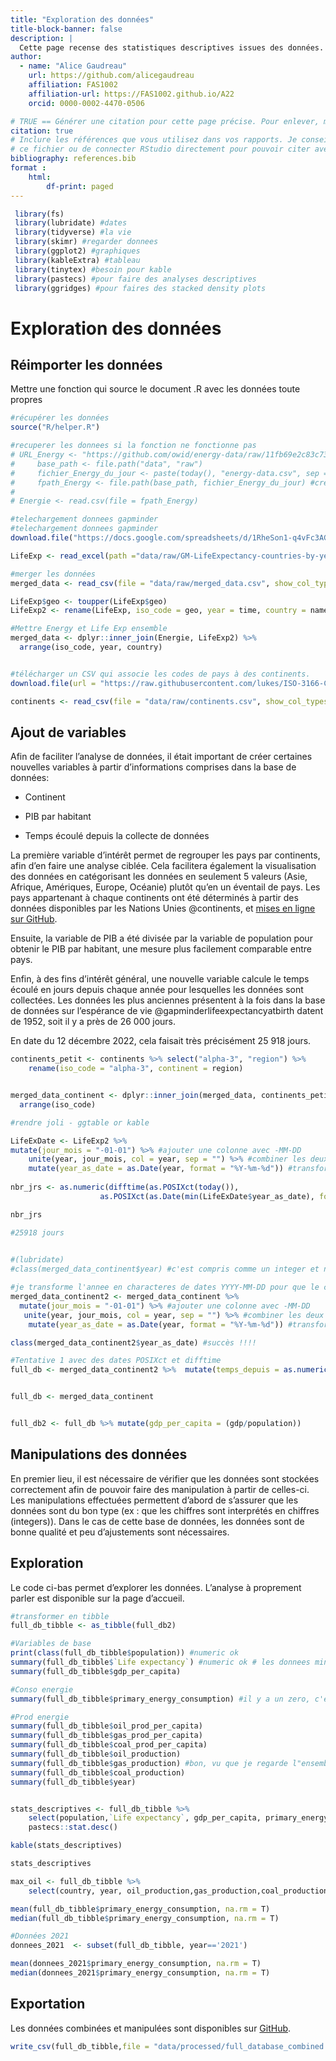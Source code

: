 ```yaml
---
title: "Exploration des données"
title-block-banner: false
description: | 
  Cette page recense des statistiques descriptives issues des données. Elles sont utilisées afin d'explorer les variables et de choisir des données intéressantes pour des analyses multivariées. 
author:
  - name: "Alice Gaudreau"
    url: https://github.com/alicegaudreau
    affiliation: FAS1002
    affiliation-url: https://FAS1002.github.io/A22
    orcid: 0000-0002-4470-0506

# TRUE == Générer une citation pour cette page précise. Pour enlever, mettre false.
citation: true
# Inclure les références que vous utilisez dans vos rapports. Je conseille Zotero pour construire
# ce fichier ou de connecter RStudio directement pour pouvoir citer avec @nom-de-reference.
bibliography: references.bib
format :
    html:
        df-print: paged
---
```


```r
 library(fs)
 library(lubridate) #dates
 library(tidyverse) #la vie
 library(skimr) #regarder donnees
 library(ggplot2) #graphiques
 library(kableExtra) #tableau
 library(tinytex) #besoin pour kable
 library(pastecs) #pour faire des analyses descriptives
 library(ggridges) #pour faires des stacked density plots
```

# Exploration des données

## Réimporter les données

Mettre une fonction qui source le document .R avec les données toute propres

```r
#récupérer les données 
source("R/helper.R")

#recuperer les donnees si la fonction ne fonctionne pas
# URL_Energy <- "https://github.com/owid/energy-data/raw/11fb69e2c83c73d1e964075d711a03fef6262e9a/owid-energy-data.csv"
#     base_path <- file.path("data", "raw")
#     fichier_Energy_du_jour <- paste(today(), "energy-data.csv", sep = "_") #creer le nom de fichier quon veut avec lubridate
#     fpath_Energy <- file.path(base_path, fichier_Energy_du_jour) #creer le path
# 
# Energie <- read.csv(file = fpath_Energy)

#telechargement donnees gapminder
#telechargement donnees gapminder
download.file("https://docs.google.com/spreadsheets/d/1RheSon1-q4vFc3AGyupVPH6ptEByE-VtnjOCselU0PE/export?format=xlsx", destfile = 'data/raw/GM-LifeExpectancy-countries-by-year.xlsx' )

LifeExp <- read_excel(path ="data/raw/GM-LifeExpectancy-countries-by-year.xlsx", sheet  = 4) 

#merger les données
merged_data <- read_csv(file = "data/raw/merged_data.csv", show_col_types = F)

LifeExp$geo <- toupper(LifeExp$geo)
LifeExp2 <- rename(LifeExp, iso_code = geo, year = time, country = name)

#Mettre Energy et Life Exp ensemble
merged_data <- dplyr::inner_join(Energie, LifeExp2) %>%
  arrange(iso_code, year, country)


#télécharger un CSV qui associe les codes de pays à des continents. 
download.file(url = "https://raw.githubusercontent.com/lukes/ISO-3166-Countries-with-Regional-Codes/master/all/all.csv", destfile = "data/raw/continents.csv") 

continents <- read_csv(file = "data/raw/continents.csv", show_col_types = F)
```

## Ajout de variables

Afin de faciliter l'analyse de données, il était important de créer certaines nouvelles variables à partir d'informations comprises dans la base de données:

-   Continent

-   PIB par habitant

-   Temps écoulé depuis la collecte de données

La première variable d'intérêt permet de regrouper les pays par continents, afin d'en faire une analyse ciblée. Cela facilitera également la visualisation des données en catégorisant les données en seulement 5 valeurs (Asie, Afrique, Amériques, Europe, Océanie) plutôt qu'en un éventail de pays. Les pays appartenant à chaque continents ont été déterminés à partir des données disponibles par les Nations Unies @continents, et [mises en ligne sur GitHub](https://github.com/lukes/ISO-3166-Countries-with-Regional-Codes).

Ensuite, la variable de PIB a été divisée par la variable de population pour obtenir le PIB par habitant, une mesure plus facilement comparable entre pays.

Enfin, à des fins d'intérêt général, une nouvelle variable calcule le temps écoulé en jours depuis chaque année pour lesquelles les données sont collectées. Les données les plus anciennes présentent à la fois dans la base de données sur l'espérance de vie @gapminderlifeexpectancyatbirth datent de 1952, soit il y a près de 26 000 jours.

En date du 12 décembre 2022, cela faisait très précisément 25 918 jours.

</aside>

```r

continents_petit <- continents %>% select("alpha-3", "region") %>% 
    rename(iso_code = "alpha-3", continent = region)


merged_data_continent <- dplyr::inner_join(merged_data, continents_petit) %>%
  arrange(iso_code)

#rendre joli - ggtable or kable 

```

```r
LifeExDate <- LifeExp2 %>%
mutate(jour_mois = "-01-01") %>% #ajouter une colonne avec -MM-DD
    unite(year, jour_mois, col = year, sep = "") %>% #combiner les deux colonnes
    mutate(year_as_date = as.Date(year, format = "%Y-%m-%d")) #transformer en format de date
    
nbr_jrs <- as.numeric(difftime(as.POSIXct(today()), 
                    as.POSIXct(as.Date(min(LifeExDate$year_as_date), format = "%Y-%m-%d"))))

nbr_jrs

#25918 jours
    
```

```r
#(lubridate)
#class(merged_data_continent$year) #c'est compris comme un integer et non une date actuellement

#je transforme l'annee en characteres de dates YYYY-MM-DD pour que le compte de jours débute à partir du 1er janvier de l'année
merged_data_continent2 <- merged_data_continent %>%
  mutate(jour_mois = "-01-01") %>% #ajouter une colonne avec -MM-DD
   unite(year, jour_mois, col = year, sep = "") %>% #combiner les deux colonnes
    mutate(year_as_date = as.Date(year, format = "%Y-%m-%d")) #transformer en format de date

class(merged_data_continent2$year_as_date) #succès !!!!

#Tentative 1 avec des dates POSIXct et difftime
full_db <- merged_data_continent2 %>%  mutate(temps_depuis = as.numeric(difftime(as.POSIXct(today()), as.POSIXct(year_as_date)))) #ça marche


full_db <- merged_data_continent



```

```r

full_db2 <- full_db %>% mutate(gdp_per_capita = (gdp/population))
```

## Manipulations des données

En premier lieu, il est nécessaire de vérifier que les données sont stockées correctement afin de pouvoir faire des manipulation à partir de celles-ci. Les manipulations effectuées permettent d'abord de s'assurer que les données sont du bon type (ex : que les chiffres sont interprétés en chiffres (integers)). Dans le cas de cette base de données, les données sont de bonne qualité et peu d'ajustements sont nécessaires.

## Exploration

Le code ci-bas permet d'explorer les données. L'analyse à proprement parler est disponible sur la page d'accueil.

```r


#transformer en tibble
full_db_tibble <- as_tibble(full_db2)

#Variables de base
print(class(full_db_tibble$population)) #numeric ok
summary(full_db_tibble$`Life expectancy`) #numeric ok # les donnees minimum sont vraiment petites. 6 ans, vraiment ?
summary(full_db_tibble$gdp_per_capita) 

#Conso energie
summary(full_db_tibble$primary_energy_consumption) #il y a un zero, c'est bizarre. Je vais cibler les données de pays ayant des données complètes. 

#Prod energie
summary(full_db_tibble$oil_prod_per_capita)
summary(full_db_tibble$gas_prod_per_capita)
summary(full_db_tibble$coal_prod_per_capita)
summary(full_db_tibble$oil_production)
summary(full_db_tibble$gas_production) #bon, vu que je regarde l"ensemble des donnees de differentes annees de production, la mediane est vraiment basse par rapport au maximum. Pour mes tableaux descriptifs, je vais me concentrer sur des annees en particulier. 
summary(full_db_tibble$coal_production)
summary(full_db_tibble$year)



```

```r

stats_descriptives <- full_db_tibble %>% 
    select(population,`Life expectancy`, gdp_per_capita, primary_energy_consumption, oil_production,gas_production,coal_production) %>% 
    pastecs::stat.desc()

kable(stats_descriptives)

stats_descriptives

max_oil <- full_db_tibble %>% 
    select(country, year, oil_production,gas_production,coal_production)

mean(full_db_tibble$primary_energy_consumption, na.rm = T)
median(full_db_tibble$primary_energy_consumption, na.rm = T)

#Données 2021
donnees_2021  <- subset(full_db_tibble, year=='2021')

mean(donnees_2021$primary_energy_consumption, na.rm = T)
median(donnees_2021$primary_energy_consumption, na.rm = T)
```

## Exportation

Les données combinées et manipulées sont disponibles sur [GitHub](https://github.com/alicegaudreau/FAS1002_projet-pratique/raw/main/data/processed/full_database_combined.csv).

```r
write_csv(full_db_tibble,file = "data/processed/full_database_combined.csv")
```
